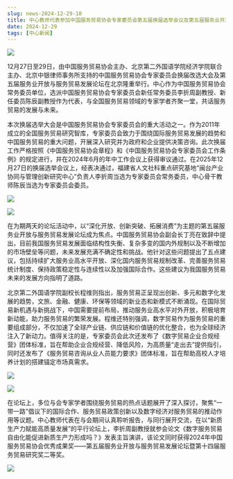```yaml
---
slug: news-2024-12-29-10
title: 中心教师代表参加中国服务贸易协会专家委员会第五届换届选举会议及第五届服务业开放与服务贸易发展论坛，李折周副教授作主旨演讲并获第十四届服务贸易研究奖二等奖
date: 2024-12-29
tags: [中心新闻]
---
```


![](https://fjticmirc-news-img-1373554746.cos.ap-nanjing.myqcloud.com/news/2024-12-29-01.jpg)

<!-- 在此粘贴正文（从 Word 复制即可；可加入小标题、加粗、列表；图片用 /img/news/... 引用） -->

12月27日至29日，由中国服务贸易协会主办、北京第二外国语学院经济学院联合主办、北京中银律师事务所支持的中国服务贸易协会专家委员会换届改选大会及第五届服务业开放与服务贸易发展论坛在北京隆重举行。中心作为中国服务贸易协会常务委员单位，选派中国服务贸易协会专家委员会新任常务委员李折周副教授、新任委员陈辰副教授作为代表，与全国服务贸易领域的专家学者齐聚一堂，共话服务贸易的发展与未来。

本次换届选举大会是中国服务贸易协会专家委员会的重大活动之一。作为2011年成立的全国服务贸易研究智库，专家委员会致力于围绕国际服务贸易发展的趋势和中国服务贸易的重大问题，开展深入研究并为政府和企业提供决策咨询。此次换届工作严格按照《中国服务贸易协会章程》和《中国服务贸易协会专家委员会工作条例》的规定进行，并在2024年6月的年中工作会议上获得审议通过。在2025年12月27日的换届选举会议上，经表决通过，福建省人文社科重点研究基地“闽台产业协同与管理创新研究中心”负责人李折周当选为专家委员会常务委员，中心骨干教师陈辰当选为专家委员会委员。

![](https://fjticmirc-news-img-1373554746.cos.ap-nanjing.myqcloud.com/news/2024-12-29-02.jpg)

![](https://fjticmirc-news-img-1373554746.cos.ap-nanjing.myqcloud.com/news/2024-12-29-03.jpg)

在为期两天的论坛活动中，以“深化开放、创新突破、拓展消费”为主题的第五届服务业开放与服务贸易发展论坛成为焦点。中国服务贸易协会副会长丁亮在致辞中提出，目前我国服务贸易发展面临结构性失衡、复杂多变的国内外规制以及不断增加的市场壁垒等问题，未来发展充满不确定性和挑战。他针对这些问题提出了五点建议，包括持续扩大服务业高水平开放、深化国内服务贸易规制改革、完善服务贸易统计制度、保持政策稳定性与连续性以及加强国际合作。这些建议为我国服务贸易未来的发展方向指明了道路。

北京第二外国语学院副校长程维则指出，服务贸易正呈现出创新、多元和数字化发展的趋势，文旅、金融、健康、环保等领域的新业态和新模式不断涌现。在国际贸易新机遇与新挑战下，中国需要提前布局，推动服务业高水平对外开放，积极培育新动能，助力服务贸易的繁荣发展。程维还特别强调，数字贸易作为服务贸易的重要组成部分，不仅加速了全球产业链、供应链和价值链的优化整合，也为全球经济注入了新动力。值得关注的是，专家委员会此次还发布了《数字贸易企业合规经营》团体标准，旨在帮助企业合规经营、降低风险，为高质量“走出去”提供指引，同时还发布了《服务贸易咨询从业人员能力要求》团体标准，旨在帮助高校人才培养计划的搭建锚定市场真需求。

![](https://fjticmirc-news-img-1373554746.cos.ap-nanjing.myqcloud.com/news/2024-12-29-04.jpg)

![](https://fjticmirc-news-img-1373554746.cos.ap-nanjing.myqcloud.com/news/2024-12-29-05.jpg)

在论坛上，多位与会专家学者围绕服务贸易的热点话题展开了深入探讨，聚焦“一带一路”倡议下的国际合作、服务贸易政策创新以及数字经济对服务贸易的推动作用等议题。中心教师代表在与会期间认真聆听报告，与同行展开交流，在以“新质生产力赋能高质量发展”的平行论坛上，李折周副教授就参会论文《数字服务贸易自由化能促进新质生产力形成吗？》发表主旨演讲，该论文同时获得2024年中国服务贸易协会优秀成果奖——第五届服务业开放与服务贸易发展论坛暨第十四届服务贸易研究奖二等奖。

![](https://fjticmirc-news-img-1373554746.cos.ap-nanjing.myqcloud.com/news/2024-12-29-06.jpg)
